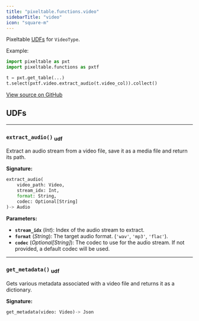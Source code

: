 ```yaml
---
title: "pixeltable.functions.video"
sidebarTitle: "video"
icon: "square-m"
---
```


Pixeltable [UDFs](https://pixeltable.readme.io/docs/user-defined-functions-udfs) for `VideoType`.

Example:

``` python
import pixeltable as pxt
import pixeltable.functions as pxtf

t = pxt.get_table(...)
t.select(pxtf.video.extract_audio(t.video_col)).collect()
```


<a href="https://github.com/pixeltable/pixeltable/blob/v0.3/pixeltable/functions/video.py#L0" target="_blank">View source on GitHub</a>

## UDFs


---

### `extract_audio()` <sub>udf</sub>

Extract an audio stream from a video file, save it as a media file and return its path.


**Signature:**

```python
extract_audio(
    video_path: Video,
    stream_idx: Int,
    format: String,
    codec: Optional[String]
)-> Audio
```

**Parameters:**

- **`stream_idx`** (*Int*): Index of the audio stream to extract.
- **`format`** (*String*): The target audio format. (`'wav'`, `'mp3'`, `'flac'`).
- **`codec`** (*Optional[String]*): The codec to use for the audio stream. If not provided, a default codec will be used.


---

### `get_metadata()` <sub>udf</sub>

Gets various metadata associated with a video file and returns it as a dictionary.


**Signature:**

```python
get_metadata(video: Video)-> Json
```

